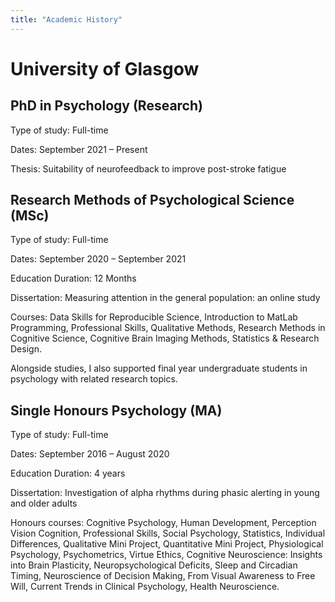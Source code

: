 ```yaml
---
title: "Academic History"
---
```


# University of Glasgow

## PhD in Psychology (Research)

Type of study: Full-time

Dates: September 2021 – Present

Thesis: Suitability of neurofeedback to improve post-stroke fatigue

## Research Methods of Psychological Science (MSc)

Type of study: Full-time

Dates: September 2020 – September 2021

Education Duration: 12 Months

Dissertation: Measuring attention in the general population: an online study

Courses: Data Skills for Reproducible Science, Introduction to MatLab Programming, Professional Skills, Qualitative Methods, Research Methods in Cognitive Science, Cognitive Brain Imaging Methods, Statistics & Research Design.

Alongside studies, I also supported final year undergraduate students in psychology with related research topics.

## Single Honours Psychology (MA)

Type of study: Full-time

Dates: September 2016 – August 2020

Education Duration: 4 years

Dissertation: Investigation of alpha rhythms during phasic alerting in young and older adults

Honours courses: Cognitive Psychology, Human Development, Perception Vision Cognition, Professional Skills, Social Psychology, Statistics, Individual Differences, Qualitative Mini Project, Quantitative Mini Project, Physiological Psychology, Psychometrics, Virtue Ethics, Cognitive Neuroscience: Insights into Brain Plasticity, Neuropsychological Deficits, Sleep and Circadian Timing, Neuroscience of Decision Making, From Visual Awareness to Free Will, Current Trends in Clinical Psychology, Health Neuroscience.
